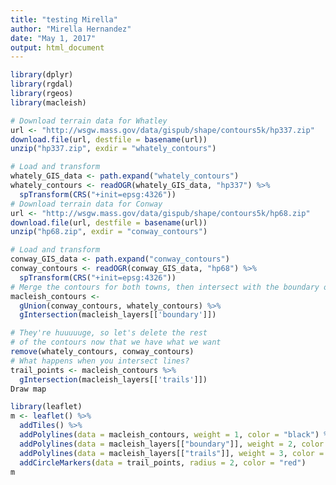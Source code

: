```yaml
---
title: "testing Mirella"
author: "Mirella Hernandez"
date: "May 1, 2017"
output: html_document
---
```





```r
library(dplyr)
library(rgdal)
library(rgeos)
library(macleish)
```






```r
# Download terrain data for Whatley
url <- "http://wsgw.mass.gov/data/gispub/shape/contours5k/hp337.zip"
download.file(url, destfile = basename(url))
unzip("hp337.zip", exdir = "whately_contours")

# Load and transform
whately_GIS_data <- path.expand("whately_contours")
whately_contours <- readOGR(whately_GIS_data, "hp337") %>%
  spTransform(CRS("+init=epsg:4326"))
# Download terrain data for Conway
url <- "http://wsgw.mass.gov/data/gispub/shape/contours5k/hp68.zip"
download.file(url, destfile = basename(url))
unzip("hp68.zip", exdir = "conway_contours")

# Load and transform
conway_GIS_data <- path.expand("conway_contours")
conway_contours <- readOGR(conway_GIS_data, "hp68") %>%
  spTransform(CRS("+init=epsg:4326"))
# Merge the contours for both towns, then intersect with the boundary of Macleish
macleish_contours <-
  gUnion(conway_contours, whately_contours) %>%
  gIntersection(macleish_layers[['boundary']])

# They're huuuuuge, so let's delete the rest 
# of the contours now that we have what we want
remove(whately_contours, conway_contours)
# What happens when you intersect lines?
trail_points <- macleish_contours %>%
  gIntersection(macleish_layers[['trails']])
Draw map

library(leaflet)
m <- leaflet() %>%
  addTiles() %>%
  addPolylines(data = macleish_contours, weight = 1, color = "black") %>%
  addPolylines(data = macleish_layers[["boundary"]], weight = 2, color = "green") %>%
  addPolylines(data = macleish_layers[["trails"]], weight = 3, color = "red") %>%
  addCircleMarkers(data = trail_points, radius = 2, color = "red")
m
```



